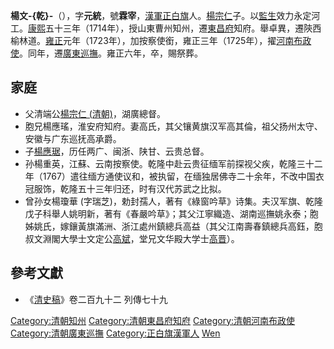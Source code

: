 {{noteta
|T=zh-hans:杨文乾;zh-hk:楊文乾;zh-tw:楊文乾;
|1=zh-hans:文乾;zh-hk:文乾;zh-tw:文乾;
}}
'''楊文-{乾}-'''（{{bd|1682年||1728年|}}），字'''元統'''，號'''霖宰'''，[[漢軍正白旗|漢軍正白旗]]人。[[楊宗仁|楊宗仁]]子。以[[監生|監生]]效力永定河工。[[康熙|康熙]]五十三年（1714年），授山東曹州知州，遷[[東昌府|東昌府]]知府。舉卓異，遷陝西榆林道。[[雍正|雍正]]元年（1723年），加按察使銜，雍正三年（1725年），擢[[河南布政使|河南布政使]]。同年，遷[[廣東巡撫|廣東巡撫]]。雍正六年，卒，賜祭葬。

==家庭==
*父清端公[[楊宗仁_(清朝)|楊宗仁 (清朝)]]，湖廣總督。
*胞兄楊應瑤，淮安府知府。妻高氏，其父镶黄旗汉军高其倫，祖父扬州太守、安徽与广东巡抚高承爵。
*子[[楊應琚|楊應琚]]，历任两广、闽浙、陕甘、云贵总督。
*孙楊重英，江蘇、云南按察使。乾隆中赴云贵征缅军前探视父疾，乾隆三十二年（1767）遣往缅方通使议和，被执留，在缅独居佛寺二十余年，不改中国衣冠服饰，乾隆五十三年归还，时有汉代苏武之比拟。
*曾孙女楊瓊華 (字瑞芝)，勅封孺人，著有《綠窗吟草》诗集。夫汉军旗、乾隆戊子科舉人姚明新，著有《春嚴吟草》；其父江寧織造、湖南巡撫姚永泰；胞姊姚氏，嫁鑲黃旗滿洲、浙江處州鎮總兵高益（其父江南壽春鎮總兵高鈺，胞叔文淵閣大學士文定公[[高斌|高斌]]，堂兄文华殿大学士[[高晋|高晋]]）。

==參考文獻==
*《[[清史稿|清史稿]]》卷二百九十二 列傳七十九

{{DEFAULTSORT:Yang杨}}
[[Category:清朝知州|Category:清朝知州]]
[[Category:清朝東昌府知府|Category:清朝東昌府知府]]
[[Category:清朝河南布政使|Category:清朝河南布政使]]
[[Category:清朝廣東巡撫|Category:清朝廣東巡撫]]
[[Category:正白旗漢軍人|Category:正白旗漢軍人]]
[[Category:楊姓|Wen]]